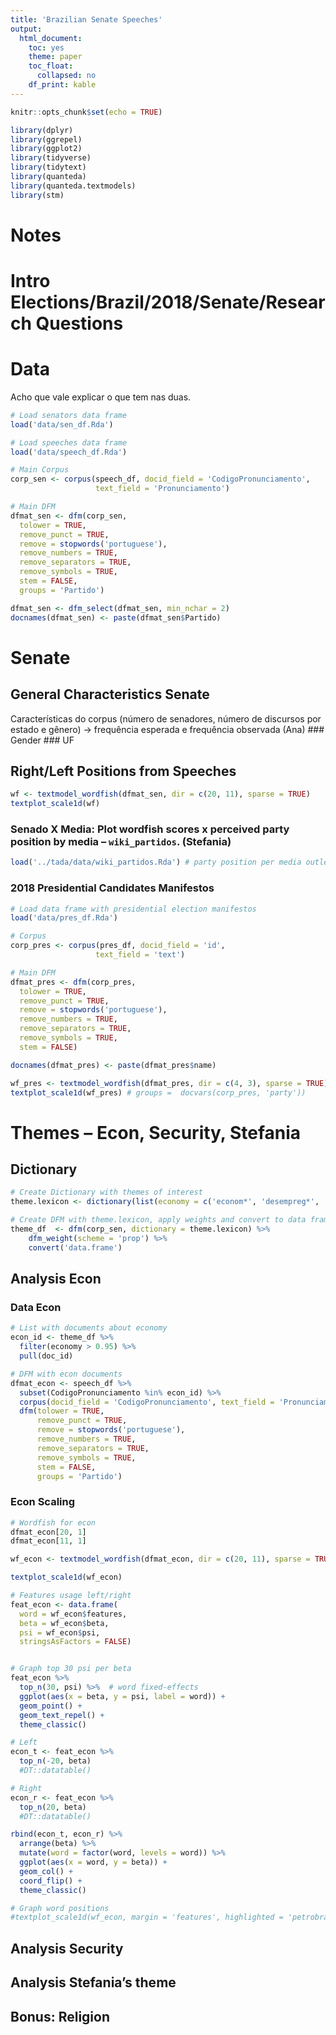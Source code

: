 ```yaml
---
title: 'Brazilian Senate Speeches'
output: 
  html_document: 
    toc: yes
    theme: paper
    toc_float:
      collapsed: no
    df_print: kable
---
```



```r
knitr::opts_chunk$set(echo = TRUE)
```


```r
library(dplyr)
library(ggrepel)
library(ggplot2)
library(tidyverse)
library(tidytext)
library(quanteda)
library(quanteda.textmodels)
library(stm)
```

# Notes

# Intro Elections/Brazil/2018/Senate/Research Questions

# Data

Acho que vale explicar o que tem nas duas.

```r
# Load senators data frame
load('data/sen_df.Rda')

# Load speeches data frame
load('data/speech_df.Rda')

# Main Corpus 
corp_sen <- corpus(speech_df, docid_field = 'CodigoPronunciamento', 
                   text_field = 'Pronunciamento')

# Main DFM
dfmat_sen <- dfm(corp_sen,
  tolower = TRUE,
  remove_punct = TRUE,
  remove = stopwords('portuguese'),
  remove_numbers = TRUE,
  remove_separators = TRUE,
  remove_symbols = TRUE,
  stem = FALSE,  
  groups = 'Partido')

dfmat_sen <- dfm_select(dfmat_sen, min_nchar = 2)
docnames(dfmat_sen) <- paste(dfmat_sen$Partido)
```


# Senate

## General Characteristics Senate
Características do corpus (número de senadores, número de discursos por estado e gênero)
→ frequência esperada e frequência observada (Ana)
### Gender
### UF


## Right/Left Positions from Speeches   

```r
wf <- textmodel_wordfish(dfmat_sen, dir = c(20, 11), sparse = TRUE)
textplot_scale1d(wf)
```

### Senado X Media: Plot wordfish scores x perceived party position by media -- `wiki_partidos`. (Stefania)

```r
load('../tada/data/wiki_partidos.Rda') # party position per media outlet
```

### 2018 Presidential Candidates Manifestos

```r
# Load data frame with presidential election manifestos
load('data/pres_df.Rda')

# Corpus 
corp_pres <- corpus(pres_df, docid_field = 'id', 
                   text_field = 'text')

# Main DFM
dfmat_pres <- dfm(corp_pres,
  tolower = TRUE,
  remove_punct = TRUE,
  remove = stopwords('portuguese'),
  remove_numbers = TRUE,
  remove_separators = TRUE,
  remove_symbols = TRUE,
  stem = FALSE)

docnames(dfmat_pres) <- paste(dfmat_pres$name)
```

```r
wf_pres <- textmodel_wordfish(dfmat_pres, dir = c(4, 3), sparse = TRUE) # boulos, bolsonaro
textplot_scale1d(wf_pres) # groups =  docvars(corp_pres, 'party'))
```

# Themes -- Econ, Security, Stefania

## Dictionary 

```r
# Create Dictionary with themes of interest
theme.lexicon <- dictionary(list(economy = c('econom*', 'desempreg*', 'inflação', 'demanda', 'oferta', 'negócios', 'empreg*', 'preço*', 'banco', 'dinheiro', 'gastos', 'dívida', 'juro*', 'control*', 'custo*', 'produtividade', 'índice', 'renda', 'pib', 'produto', 'bruto', 'empreg*', 'trabalh*', 'privat*'), security = c('segurança'), stefania = c('mulher')))

# Create DFM with theme.lexicon, apply weights and convert to data frame
theme_df  <- dfm(corp_sen, dictionary = theme.lexicon) %>% 
    dfm_weight(scheme = 'prop') %>% 
    convert('data.frame')
```


## Analysis Econ

### Data Econ
```r
# List with documents about economy
econ_id <- theme_df %>% 
  filter(economy > 0.95) %>% 
  pull(doc_id)

# DFM with econ documents
dfmat_econ <- speech_df %>% 
  subset(CodigoPronunciamento %in% econ_id) %>% 
  corpus(docid_field = 'CodigoPronunciamento', text_field = 'Pronunciamento') %>% 
  dfm(tolower = TRUE,
      remove_punct = TRUE,
      remove = stopwords('portuguese'),
      remove_numbers = TRUE,
      remove_separators = TRUE,
      remove_symbols = TRUE,
      stem = FALSE,  
      groups = 'Partido')
```

### Econ Scaling
```r
# Wordfish for econ
dfmat_econ[20, 1]
dfmat_econ[11, 1]

wf_econ <- textmodel_wordfish(dfmat_econ, dir = c(20, 11), sparse = TRUE)

textplot_scale1d(wf_econ)
```

 
```r
# Features usage left/right
feat_econ <- data.frame(
  word = wf_econ$features,
  beta = wf_econ$beta,
  psi = wf_econ$psi,
  stringsAsFactors = FALSE)


# Graph top 30 psi per beta
feat_econ %>% 
  top_n(30, psi) %>%  # word fixed-effects
  ggplot(aes(x = beta, y = psi, label = word)) +
  geom_point() +
  geom_text_repel() +
  theme_classic()

# Left
econ_t <- feat_econ %>% 
  top_n(-20, beta)
  #DT::datatable()

# Right
econ_r <- feat_econ %>% 
  top_n(20, beta) 
  #DT::datatable()

rbind(econ_t, econ_r) %>% 
  arrange(beta) %>%    
  mutate(word = factor(word, levels = word)) %>% 
  ggplot(aes(x = word, y = beta)) +
  geom_col() +
  coord_flip() +
  theme_classic()

# Graph word positions
#textplot_scale1d(wf_econ, margin = 'features', highlighted = 'petrobrás')
```

## Analysis Security

## Analysis Stefania's theme

## Bonus: Religion


